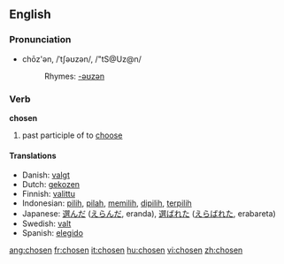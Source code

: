 ==English==

===Pronunciation===
*chōz'ən, /ˈtʃəʊzən/, /"tS@Uz@n/
*:Rhymes: [[Rhymes:English:-əʊzən|-əʊzən]]

===Verb===
'''chosen'''

# past participle of to [[choose]]

====Translations====
*Danish: [[valgt]]
*Dutch: [[gekozen]]
*Finnish: [[valittu]]
*Indonesian: [[pilih]], [[pilah]], [[pilih|memilih]], [[pilih|dipilih]], [[pilih|terpilih]]
*Japanese: [[選んだ]] ([[えらんだ]], eranda),  [[選ばれた]] ([[えらばれた]], erabareta)
*Swedish: [[valt]]
*Spanish: [[elegido]]

[[ang:chosen]]
[[fr:chosen]]
[[it:chosen]]
[[hu:chosen]]
[[vi:chosen]]
[[zh:chosen]]